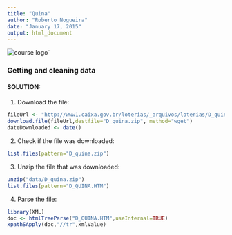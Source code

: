 ```yaml
---
title: "Quina"
author: "Roberto Nogueira"
date: "January 17, 2015"
output: html_document
---
```


![course logo](images/getting_and_cleaning_data.jpg)`

### Getting and cleaning data

#### SOLUTION:
1. Download the file:
```r
fileUrl <- "http://www1.caixa.gov.br/loterias/_arquivos/loterias/D_quina.zip"
download.file(fileUrl,destfile="D_quina.zip", method="wget")
dateDownloaded <- date()
```

2. Check if the file was downloaded:
```r
list.files(pattern="D_quina.zip")
```

3. Unzip the file that was downloaded:
```r
unzip("data/D_quina.zip")
list.files(pattern="D_QUINA.HTM")
```

4. Parse the file:
```r
library(XML)
doc <- htmlTreeParse("D_QUINA.HTM",useInternal=TRUE)
xpathSApply(doc,"//tr",xmlValue)
```
